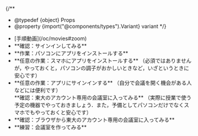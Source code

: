 
{/**
  * @typedef {object} Props
  * @property {import("@components/types").Variant} variant
  */}

<ul class="procedure">
  <If cond={props.variant === "oc"}>
    <li>[手順動画](/oc/movies#zoom)</li>
  </If>
  <li>
    **確認：サインインしてみる**
    <SigninBrowser support={props.variant === "oc"} />
  </li>
  <li>
    **作業：パソコンにアプリをインストールする**
    <InstallAppPc support={props.variant === "oc"} />
  </li>
  <li>
    **任意の作業：スマホにアプリをインストールする** <If cond={props.variant === "oc"}>（必須ではありませんが，やっておくと，パソコンの調子がおかしいときなど，いざというときに安心です）</If>
    <InstallAppSp support={props.variant === "oc"} />
  </li>
  <li>
    **任意の作業：アプリにサインインする** <If cond={props.variant === "oc"}>（自分で会議を開く機会がある人などには便利です）</If>
    <SigninApp support={props.variant === "oc"} />
  </li>
    **確認：東大のアカウント専用の会議室に入ってみる** <If cond={props.variant === "oc"}>（実際に授業で使う予定の機器でやっておきましょう．また，予備としてパソコンだけでなくスマホでもやっておくと安心です）</If>
    <JoinApp support={props.variant === "oc"} />
  <li>
    **確認：ブラウザから東大のアカウント専用の会議室に入ってみる** <If cond={props.variant === "oc"}></If>
    <JoinBrowser support={props.variant === "oc"} />
  </li>
  <If cond={props.variant !== "oc"}>
    <li>
      **練習：会議室を作ってみる**
      <CreateMeeting support={props.variant === "oc"} />
    </li>
  </If>
</ul>
